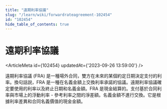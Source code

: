 ```yaml
---
title: "遠期利率協議"
slug: "/learn/wiki/forwardrateagreement-102454"
id: "102454"
hide_table_of_contents: true
---
```



# 遠期利率協議

<ArticleMeta id={102454} updatedAt={'2023-09-26 13:59:00'} />
<div className='border-solid border-b border-t-0 my-4 border-[var(--ifm-color-gray-300)]' />

遠期利率協議 (FRA) 是一種場外合同，雙方在未來的某個約定日期決定支付的利率。換句話説，FRA 是一種在名義金額上交換利率承諾的協議。遠期利率協議確定要使用的利率以及終止日期和名義金額。FRA 是現金結算的。支付基於合同利率與市場上的浮動利率 - 參考利率之間的淨差額。名義金額不進行交換。它是根據利率差異和合同名義價值的現金金額。
